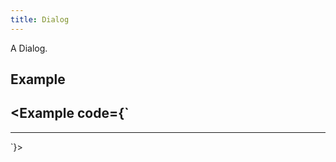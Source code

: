 ```yaml
---
title: Dialog
---
```


<ComponentHeader name="Dialog">
  <Atrium slot="pills" label="a-blur" href="/atrium/elements/a-blur" />
  <Atrium slot="pills" label="Button" href="/atrium/components/button" />

  A Dialog.
</ComponentHeader>

## Example

<Example code={`
---
---

<Dialog label="Open" client:only="vue">
  ## Dialog
  This is a dialog.
</Dialog>
`}>
  <Dialog label="Open" client:only="vue">
    ## Dialog
    This is a dialog.
  </Dialog>
</Example>
